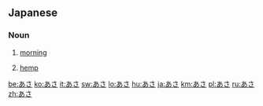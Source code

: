==Japanese==
===Noun===
{{ja-noun|h|rom=asa}}
# {{ja-def|朝}} [[morning]]
# {{ja-def|麻}} [[hemp]]

[[be:あさ]]
[[ko:あさ]]
[[it:あさ]]
[[sw:あさ]]
[[lo:あさ]]
[[hu:あさ]]
[[ja:あさ]]
[[km:あさ]]
[[pl:あさ]]
[[ru:あさ]]
[[zh:あさ]]